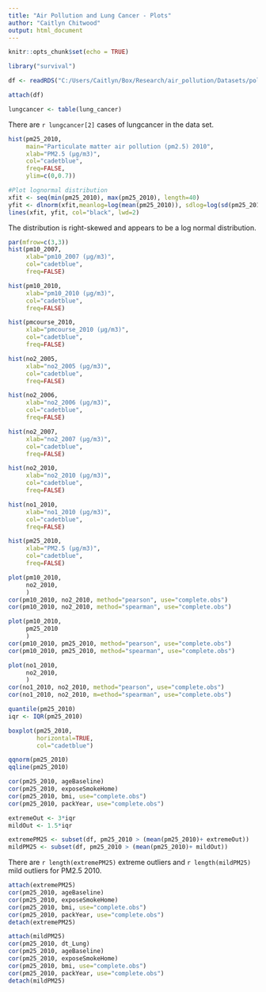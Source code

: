 ```yaml
---
title: "Air Pollution and Lung Cancer - Plots"
author: "Caitlyn Chitwood"
output: html_document
---
```


```r
knitr::opts_chunk$set(echo = TRUE)

library("survival")
```

```r
df <- readRDS("C:/Users/Caitlyn/Box/Research/air_pollution/Datasets/pollution.rds")

attach(df)
```

```r
lungcancer <- table(lung_cancer)
```

There are `r lungcancer[2]` cases of lungcancer in the data set.

```r
hist(pm25_2010, 
     main="Particulate matter air pollution (pm2.5) 2010",
     xlab="PM2.5 (μg/m3)",
     col="cadetblue",
     freq=FALSE,
     ylim=c(0,0.7))

#Plot lognormal distribution
xfit <- seq(min(pm25_2010), max(pm25_2010), length=40)
yfit <- dlnorm(xfit,meanlog=log(mean(pm25_2010)), sdlog=log(sd(pm25_2010)))
lines(xfit, yfit, col="black", lwd=2)

```

The distribution is right-skewed and appears to be a log normal distribution.

```r
par(mfrow=c(3,3))
hist(pm10_2007, 
     xlab="pm10_2007 (μg/m3)",
     col="cadetblue",
     freq=FALSE)

hist(pm10_2010, 
     xlab="pm10_2010 (μg/m3)",
     col="cadetblue",
     freq=FALSE)

hist(pmcourse_2010, 
     xlab="pmcourse_2010 (μg/m3)",
     col="cadetblue",
     freq=FALSE)

hist(no2_2005, 
     xlab="no2_2005 (μg/m3)",
     col="cadetblue",
     freq=FALSE)

hist(no2_2006, 
     xlab="no2_2006 (μg/m3)",
     col="cadetblue",
     freq=FALSE)

hist(no2_2007, 
     xlab="no2_2007 (μg/m3)",
     col="cadetblue",
     freq=FALSE)

hist(no2_2010, 
     xlab="no2_2010 (μg/m3)",
     col="cadetblue",
     freq=FALSE)

hist(no1_2010, 
     xlab="no1_2010 (μg/m3)",
     col="cadetblue",
     freq=FALSE)

hist(pm25_2010, 
     xlab="PM2.5 (μg/m3)",
     col="cadetblue",
     freq=FALSE)
```

```r
plot(pm10_2010, 
     no2_2010, 
     )
cor(pm10_2010, no2_2010, method="pearson", use="complete.obs")
cor(pm10_2010, no2_2010, method="spearman", use="complete.obs")
```

```r
plot(pm10_2010, 
     pm25_2010 
     )
cor(pm10_2010, pm25_2010, method="pearson", use="complete.obs")
cor(pm10_2010, pm25_2010, method="spearman", use="complete.obs")
```
```r
plot(no1_2010, 
     no2_2010, 
     )
cor(no1_2010, no2_2010, method="pearson", use="complete.obs")
cor(no1_2010, no2_2010, m=ethod="spearman", use="complete.obs")
```

```r
quantile(pm25_2010)
iqr <- IQR(pm25_2010)

boxplot(pm25_2010, 
        horizontal=TRUE,
        col="cadetblue")
```

```r
qqnorm(pm25_2010)
qqline(pm25_2010)
```

```r
cor(pm25_2010, ageBaseline)
cor(pm25_2010, exposeSmokeHome)
cor(pm25_2010, bmi, use="complete.obs")
cor(pm25_2010, packYear, use="complete.obs")
```


```r
extremeOut <- 3*iqr
mildOut <- 1.5*iqr

extremePM25 <- subset(df, pm25_2010 > (mean(pm25_2010)+ extremeOut))
mildPM25 <- subset(df, pm25_2010 > (mean(pm25_2010)+ mildOut))
```

There are `r length(extremePM25)` extreme outliers and `r length(mildPM25)` mild outliers for PM2.5 2010.

```r
attach(extremePM25)
cor(pm25_2010, ageBaseline)
cor(pm25_2010, exposeSmokeHome)
cor(pm25_2010, bmi, use="complete.obs")
cor(pm25_2010, packYear, use="complete.obs")
detach(extremePM25)
```

```r
attach(mildPM25)
cor(pm25_2010, dt_Lung)
cor(pm25_2010, ageBaseline)
cor(pm25_2010, exposeSmokeHome)
cor(pm25_2010, bmi, use="complete.obs")
cor(pm25_2010, packYear, use="complete.obs")
detach(mildPM25)
```

